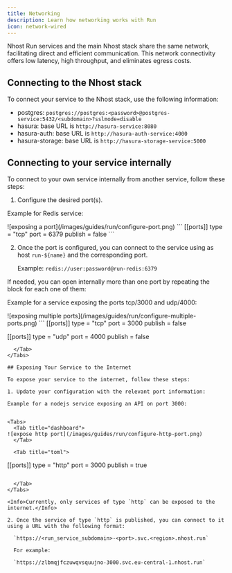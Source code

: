```yaml
---
title: Networking
description: Learn how networking works with Run
icon: network-wired
---
```



Nhost Run services and the main Nhost stack share the same network, facilitating direct and efficient communication. This network connectivity offers low latency, high throughput, and eliminates egress costs.
## Connecting to the Nhost stack

To connect your service to the Nhost stack, use the following information:

- postgres: `postgres://postgres:<password>@postgres-service:5432/<subdomain>?sslmode=disable`
- hasura: base URL is `http://hasura-service:8080`
- hasura-auth: base URL is `http://hasura-auth-service:4000`
- hasura-storage: base URL is `http://hasura-storage-service:5000`

## Connecting to your service internally

To connect to your own service internally from another service, follow these steps:

1. Configure the desired port(s).

Example for Redis service:

<Tabs>
  <Tab title="dashboard">
![exposing a port](/images/guides/run/configure-port.png)
  </Tab>

  <Tab title="toml">
```
[[ports]]
type = "tcp"
port = 6379
publish = false
```

  </Tab>
</Tabs>


2. Once the port is configured, you can connect to the service using as host `run-${name}` and the corresponding port.

   Example: `redis://user:password@run-redis:6379`

If needed, you can open internally more than one port by repeating the block for each one of them:

Example for a service exposing the ports tcp/3000 and udp/4000:


<Tabs>
  <Tab title="dashboard">
![exposing multiple ports](/images/guides/run/configure-multiple-ports.png)
  </Tab>

  <Tab title="toml">
```
[[ports]]
type = "tcp"
port = 3000
publish = false

[[ports]]
type = "udp"
port = 4000
publish = false
```
  </Tab>
</Tabs>

## Exposing Your Service to the Internet

To expose your service to the internet, follow these steps:

1. Update your configuration with the relevant port information:

Example for a nodejs service exposing an API on port 3000:


<Tabs>
  <Tab title="dashboard">
![expose http port](/images/guides/run/configure-http-port.png)
  </Tab>

  <Tab title="toml">

```
[[ports]]
type = "http"
port = 3000
publish = true
```

  </Tab>
</Tabs>

<Info>Currently, only services of type `http` can be exposed to the internet.</Info>

2. Once the service of type `http` is published, you can connect to it using a URL with the following format:

  `https://<run_service_subdomain>-<port>.svc.<region>.nhost.run`

  For example:

  `https://zlbmqjfczuwqvsquujno-3000.svc.eu-central-1.nhost.run`

